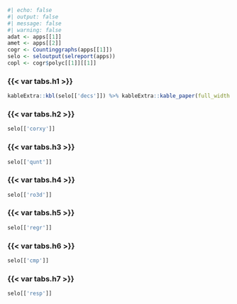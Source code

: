 ```r
#| echo: false
#| output: false
#| message: false
#| warning: false
adat <- apps[[1]]
amet <- apps[[2]]
cogr <- Countinggraphs(apps[[1]])
selo <- seloutput(selreport(apps))
copl <- cogr$polyc[[1]][[1]]
```

::: {.panel-tabset}

### {{< var tabs.h1 >}}

```r
kableExtra::kbl(selo[['decs']]) %>% kableExtra::kable_paper(full_width = F) %>% kableExtra::kable_styling(font_size=8)
```
### {{< var tabs.h2 >}}
```r
selo[['corxy']]
```
### {{< var tabs.h3 >}}
```r
selo[['qunt']]
```
### {{< var tabs.h4 >}}
```r
selo[['ro3d']]
```
### {{< var tabs.h5 >}}
```r
selo[['regr']]
```
### {{< var tabs.h6 >}}
```r
selo[['cmp']]
```
### {{< var tabs.h7 >}}
```r
selo[['resp']]
```
::: 

